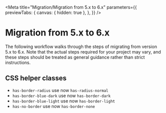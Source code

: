 
<Meta
  title="Migration/Migration from 5.x to 6.x"
  parameters={{
    previewTabs: {
      canvas: { hidden: true },
    },
  }}
/>

# Migration from 5.x to 6.x

The following workflow walks through the steps of migrating from version 5.x to 6.x.
Note that the actual steps required for your project may vary, and these steps should be treated as general guidance rather than strict instructions.

## CSS helper classes

- `has-border-radius` use now `has-radius-normal`
- `has-border-blue-dark` use now `has-border-dark`
- `has-border-blue-light` use now `has-border-light`
- `has-no-border` use now `has-border-none`

<bal-doc-github link="D:/Baloise/projects/baloise-incubator/design-system/packages/components/src/stories/migration/05-migration-from-5x-to-6x.stories.mdx"></bal-doc-github>
